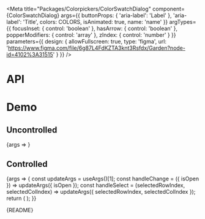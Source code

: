 
<Meta
  title="Packages/Colorpickers/ColorSwatchDialog"
  component={ColorSwatchDialog}
  args={{
    buttonProps: { 'aria-label': 'Label' },
    'aria-label': 'Title',
    colors: COLORS,
    isAnimated: true,
    name: 'name'
  }}
  argTypes={{
    focusInset: { control: 'boolean' },
    hasArrow: { control: 'boolean' },
    popperModifiers: { control: 'array' },
    zIndex: { control: 'number' }
  }}
  parameters={{
    design: {
      allowFullscreen: true,
      type: 'figma',
      url: 'https://www.figma.com/file/6g87L4FdKZTA3knt3Rsfdx/Garden?node-id=4102%3A31515'
    }
  }}
/>

# API

<ArgsTable />

# Demo

## Uncontrolled

<Canvas>
  <Story
    name="Uncontrolled"
    argTypes={{
      selectedColIndex: { control: false },
      selectedRowIndex: { control: false }
    }}
  >
    {args => <ColorSwatchDialogStory {...args} />}
  </Story>
</Canvas>

## Controlled

<Canvas>
  <Story
    name="Controlled"
    args={{ isOpen: false, selectedRowIndex: 0, selectedColIndex: 5 }}
    argTypes={{
      defaultSelectedColIndex: { control: false },
      defaultSelectedRowIndex: { control: false },
      selectedColIndex: { control: { type: 'number' } },
      selectedRowIndex: { control: { type: 'number' } }
    }}
  >
    {args => {
      const updateArgs = useArgs()[1];
      const handleChange = ({ isOpen }) => updateArgs({ isOpen });
      const handleSelect = (selectedRowIndex, selectedColIndex) =>
        updateArgs({ selectedRowIndex, selectedColIndex });
      return (
        <ColorSwatchDialogStory {...args} onDialogChange={handleChange} onSelect={handleSelect} />
      );
    }}
  </Story>
</Canvas>

<Markdown>{README}</Markdown>
